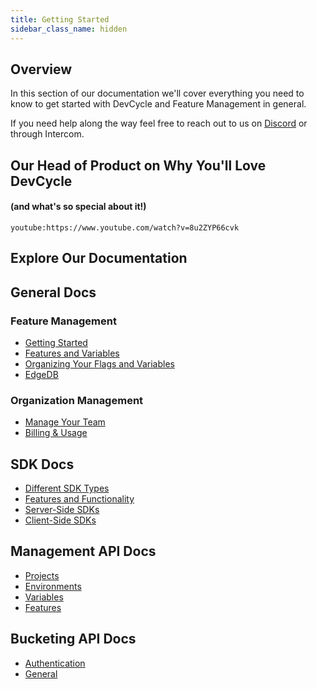 ```yaml
---
title: Getting Started
sidebar_class_name: hidden
---
```


## Overview

In this section of our documentation we'll cover everything you need to know to get started with DevCycle and Feature Management in general.

If you need help along the way feel free to reach out to us on [Discord](https://discord.gg/pKK4fJgGxG) or through Intercom.

## Our Head of Product on Why You'll Love DevCycle
#### (and what's so special about it!)

`youtube:https://www.youtube.com/watch?v=8u2ZYP66cvk`

## Explore Our Documentation

## General Docs

### Feature Management
 - [Getting Started](/docs/home/feature-management/getting-started/creating-an-account)
 - [Features and Variables](/docs/home/feature-management/features-and-variables/targeting-users)
 - [Organizing Your Flags and Variables](/docs/home/feature-management/organizing-your-flags-and-variables/feature-dashboard)
 - [EdgeDB](/docs/home/feature-management/edgedb/what-is-edgedb)


 ### Organization Management
 - [Manage Your Team](/docs/home/your-organization/manage-team/team-members)
 - [Billing & Usage](/docs/home/your-organization/billing-usage)

## SDK Docs
- [Different SDK Types](/docs/sdk/index)
- [Features and Functionality](/docs/sdk/features)
- [Server-Side SDKs](/docs/sdk/server-side-sdks/node)
- [Client-Side SDKs](/docs/sdk/client-side-sdks/javascript)


## Management API Docs
- [Projects](/management-api/#tag/Projects)
- [Environments](/management-api/#tag/Environments)
- [Variables](/management-api/#tag/Variables)
- [Features](/management-api/#tag/Features)


## Bucketing API Docs
- [Authentication](/bucketing-api/#section/Authentication)
- [General](/bucketing-api/#tag/devcycle)